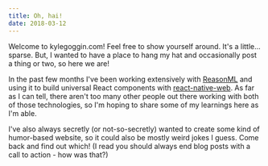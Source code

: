```yaml
---
title: Oh, hai!
date: 2018-03-12
---
```


Welcome to kylegoggin.com! Feel free to show yourself around. It's a little... sparse. But, I wanted to have a place to hang my hat and occasionally post a thing or two, so here we are!

In the past few months I've been working extensively with [ReasonML](https://reasonml.github.io/) and using it to build universal React components with [react-native-web](https://github.com/necolas/react-native-web). As far as I can tell, there aren't too many other people out there working with both of those technologies, so I'm hoping to share some of my learnings here as I'm able.

I've also always secretly (or not-so-secretly) wanted to create some kind of humor-based website, so it could also be mostly weird jokes I guess. Come back and find out which! (I read you should always end blog posts with a call to action - how was that?)
